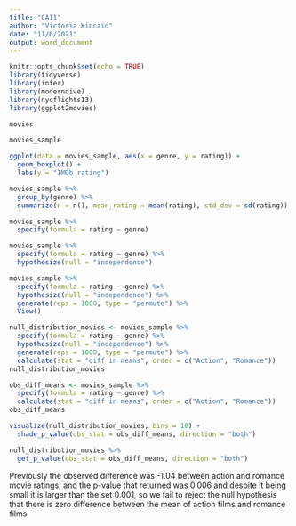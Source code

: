 ```yaml
---
title: "CA11"
author: "Victoria Kincaid"
date: "11/6/2021"
output: word_document
---
```


```r
knitr::opts_chunk$set(echo = TRUE)
library(tidyverse)
library(infer)
library(moderndive)
library(nycflights13)
library(ggplot2movies)

```

```r
movies

movies_sample

ggplot(data = movies_sample, aes(x = genre, y = rating)) +
  geom_boxplot() +
  labs(y = "IMDb rating")

movies_sample %>% 
  group_by(genre) %>% 
  summarize(n = n(), mean_rating = mean(rating), std_dev = sd(rating))

movies_sample %>% 
  specify(formula = rating ~ genre)

movies_sample %>% 
  specify(formula = rating ~ genre) %>% 
  hypothesize(null = "independence")

movies_sample %>% 
  specify(formula = rating ~ genre) %>% 
  hypothesize(null = "independence") %>% 
  generate(reps = 1000, type = "permute") %>% 
  View()

null_distribution_movies <- movies_sample %>% 
  specify(formula = rating ~ genre) %>% 
  hypothesize(null = "independence") %>% 
  generate(reps = 1000, type = "permute") %>% 
  calculate(stat = "diff in means", order = c("Action", "Romance"))
null_distribution_movies

obs_diff_means <- movies_sample %>% 
  specify(formula = rating ~ genre) %>% 
  calculate(stat = "diff in means", order = c("Action", "Romance"))
obs_diff_means

visualize(null_distribution_movies, bins = 10) + 
  shade_p_value(obs_stat = obs_diff_means, direction = "both")

null_distribution_movies %>% 
  get_p_value(obs_stat = obs_diff_means, direction = "both")
```

Previously the observed difference was -1.04 between action and romance movie ratings, and the p-value that returned was 0.006 and despite it being small it is larger than the set 0.001, so we fail to reject the null hypothesis that there is zero difference between the mean of action films and romance films.

